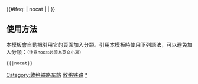 {{鐵道路線|lua=1
| 模板名稱 = 敦格铁路
| 名稱 = [[敦格铁路]]
| 代表色 = 
| Logo = [[File:China_Railways.svg|17px]]
| 背景顏色 = #FFFFFF
| 車站列表 = 敦煌 ~ 敦煌西 ~ 南湖店 ~ 阳关 ~ 阿克塞 ~ 肃北  ~ 水坝河 ~ 黑石沟 ~ 长草沟 ~ 当金山 ~ 团结站 (甘肃省) ~ 赛什腾山 ~ 马海 ~ 青龙沟 ~ 红柳 ~ 苦水沟 ~ 鱼卡 ~ 绿梁山 ~ 五个圈 ~ 大柴旦 ~ 大头羊 ~ 东山站 (青海省) ~ 小柴旦 ~ 特门 ~ 泉吉河 ~ 饮马峡北 ~ （<sub><以下为[[青藏铁路|青藏线]]></sub>#饮马峡 ~ 锡铁山 ~ 松如沟 ~ 达布逊 ~ 察尔汗 ~ 鱼水河 ~ 格尔木东 ~ #格尔木#）
}}
<includeonly>{{#ifeq: {{{1}}} | nocat | <!--空--> | [[Category:敦格铁路车站]] }}</includeonly><noinclude>

==使用方法==
本模板會自動把引用它的頁面加入分類。引用本模板時使用下列語法，可以避免加入分類：<small>（注意nocat必須為英文小寫）</small>
 <nowiki>{{</nowiki>{{PAGENAME}}<nowiki>|nocat}}</nowiki>
[[Category:中國鐵路路線模板|敦格铁路]]
[[Category:敦格铁路车站|*]]
</noinclude>